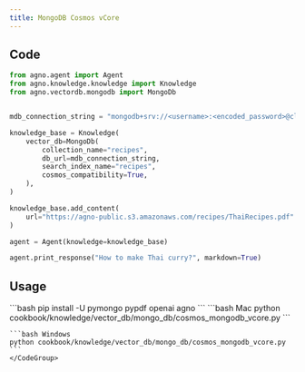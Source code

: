 ```yaml
---
title: MongoDB Cosmos vCore
---
```


## Code

```python cookbook/knowledge/vector_db/mongo_db/cosmos_mongodb_vcore.py
from agno.agent import Agent
from agno.knowledge.knowledge import Knowledge
from agno.vectordb.mongodb import MongoDb


mdb_connection_string = "mongodb+srv://<username>:<encoded_password>@cluster0.mongocluster.cosmos.azure.com/?tls=true&authMechanism=SCRAM-SHA-256&retrywrites=false&maxIdleTimeMS=120000"

knowledge_base = Knowledge(
    vector_db=MongoDb(
        collection_name="recipes",
        db_url=mdb_connection_string,
        search_index_name="recipes",
        cosmos_compatibility=True,
    ),
)

knowledge_base.add_content(
    url="https://agno-public.s3.amazonaws.com/recipes/ThaiRecipes.pdf"
)

agent = Agent(knowledge=knowledge_base)

agent.print_response("How to make Thai curry?", markdown=True)
```

## Usage

<Steps>
  <Snippet file="create-venv-step.mdx" />

  <Step title="Install libraries">
    ```bash
    pip install -U pymongo pypdf openai agno
    ```
  </Step>

  <Step title="Run Agent">
    <CodeGroup>
    ```bash Mac
    python cookbook/knowledge/vector_db/mongo_db/cosmos_mongodb_vcore.py
    ```

    ```bash Windows
    python cookbook/knowledge/vector_db/mongo_db/cosmos_mongodb_vcore.py
    ```
    </CodeGroup>
  </Step>
</Steps>